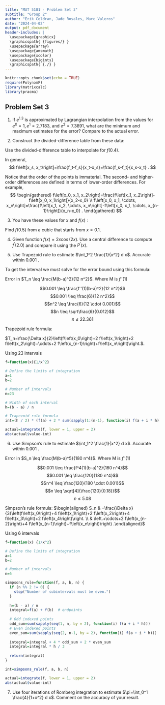 ```yaml
---
title: "MAT 5101 - Problem Set 3"
subtitle: "Group 2"
author: "Erik Celdran, Jade Rosales, Marc Valeros"
date: "2024-04-02"
output: pdf_document
header-includes: |
  \usepackage{graphicx}
  \graphicspath{ {figures/} }
  \usepackage{array}
  \usepackage{amsmath}
  \usepackage{xcolor}
  \usepackage{bigints}
  \graphicspath{ {./} }
---
```


```r
knitr::opts_chunk$set(echo = TRUE)
require(PolynomF)
library(matrixcalc)
library(pracma)
```
## Problem Set 3

1. If $e^{1.3}$ is approximated by Lagrangian interpolation from the values for $e^0=1, e^1=2.7183$, and $e^2=7.3891$, what are the minimum and maximum estimates for the error? Compare to the actual error.

2. Construct the divided-difference table from these data:
\begin{tabular}{cccccc}
$x$ & -0.2 & 0.3 & 0.7 & -0.3 & 0.1 \\
$f(x)$ & 1.23 & 2.34 & -1.05 & 6.51 & -0.06
\end{tabular}

Use the divided-difference table to interpolate for $f(0.4)$.

In general,
$$
f\left[x_s, x_t\right]=\frac{f_t-f_s}{x_t-x_s}=\frac{f_s-f_t}{x_s-x_t} .
$$

Notice that the order of the points is immaterial.
The second- and higher-order differences are defined in terms of lower-order differences. For example,
$$
\begin{gathered}
f\left[x_0, x_1, x_2\right]=\frac{f\left[x_1, x_2\right]-f\left[x_0, x_1\right]}{x_2-x_0} \\
f\left[x_0, x_1, \cdots, x_n\right]=\frac{f\left[x_1, x_2, \cdots, x_n\right]-f\left[x_0, x_1, \cdots, x_{n-1}\right]}{x_n-x_0} .
\end{gathered}
$$


3. You have these values for $x$ and $f(x)$ :
\begin{tabular}{cccccc}
$x$ & -0.2 & 0.3 & 0.7 & -0.3 & 0.1 \\
$f(x)$ & 1.23 & 2.34 & -1.05 & 6.51 & -0.06
\end{tabular}

Find $f(0.5)$ from a cubic that starts from $x=0.1$.



4. Given function $f(x)=2 x \cos (2 x)$. Use a central difference to compute $f^{\prime}(2.0)$ and compare it using the $P^{\prime}(x)$.


5. Use Trapezoid rule to estimate $\int_1^2 \frac{1}{x^2} d x$. Accurate within 0.001 .

To get the interval we must solve for the error bound using this formula:

Error in $T_n \leq \frac{M(b-a)^2}{12 n^2}$. Where M is $f''(1)$

$$0.001 \leq \frac{f''(1)(b-a)^2}{12 n^2}$$
$$0.001 \leq \frac{6}{12 n^2}$$
$$n^2 \leq \frac{6}{12 \cdot 0.001}$$
$$n \leq \sqrt\frac{6}{0.012}$$
$$n \leq 22.361$$

Trapezoid rule formula: 

$T_n=\frac{\Delta x}{2}\left(f\left(x_0\right)+2 f\left(x_1\right)+2 f\left(x_2\right)+\cdots+2 f\left(x_{n-1}\right)+f\left(x_n\right)\right.$.

Using 23 intervals

```r
f=function(x){1/x^2}

# Define the limits of integration
a=1
b=2

# Number of intervals
n=23

# Width of each interval
h=(b - a) / n

# Trapezoid rule formula
int=(h / 2) * (f(a) + 2 * sum(sapply(1:(n-1), function(i) f(a + i * h))) + f(b))

actual=integrate(f, lower = 1, upper = 2)
abs(actual$value-int)
```


6. Use Simpson's rule to estimate $\int_1^2 \frac{1}{x^2} d x$. Accurate within 0.001 .

Error in $S_n \leq \frac{M(b-a)^5}{180 n^4}$. Where M is $f''(1)$

$$0.001 \leq \frac{f^4(1)(b-a)^2}{180 n^4}$$
$$0.001 \leq \frac{120}{180 n^4}$$
$$n^4 \leq \frac{120}{180 \cdot 0.001}$$
$$n \leq \sqrt[4]{\frac{120}{0.18}}$$
$$n \leq 5.08$$

Simpson's rule formula:
$\begin{aligned} S_n & =\frac{\Delta x}{3}\left(f\left(x_0\right)+4 f\left(x_1\right)+2 f\left(x_2\right)+4 f\left(x_3\right)+2 f\left(x_4\right)\right. \\ & \left.+\cdots+2 f\left(x_{n-2}\right)+4 f\left(x_{n-1}\right)+f\left(x_n\right)\right) .\end{aligned}$

Using 6 intervals

```r
f=function(x) {1/x^2}

# Define the limits of integration
a=1
b=2

# Number of intervals
n=6

simpsons_rule=function(f, a, b, n) {
  if (n %% 2 != 0) {
    stop("Number of subintervals must be even.")
  }
  
  h=(b - a) / n
  integral=f(a) + f(b)  # endpoints
  
  # Odd indexed points
  odd_sum=sum(sapply(seq(1, n, by = 2), function(i) f(a + i * h)))
  # Even indexed points
  even_sum=sum(sapply(seq(2, n-1, by = 2), function(i) f(a + i * h)))
  
  integral=integral + 4 * odd_sum + 2 * even_sum
  integral=integral * h / 3
  
  return(integral)
}

int=simpsons_rule(f, a, b, n)

actual=integrate(f, lower = 1, upper = 2)
abs(actual$value-int)
```

7. Use four iterations of Romberg integration to estimate $\pi=\int_0^1 \frac{4}{1+x^2} d x$. Comment on the accuracy of your result.
